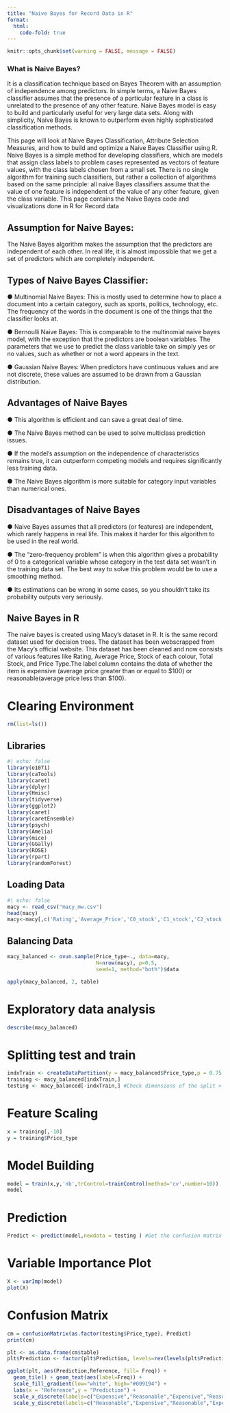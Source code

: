 ```yaml
---
title: "Naive Bayes for Record Data in R"
format: 
  html:
    code-fold: true
---
```


```r
knitr::opts_chunk$set(warning = FALSE, message = FALSE) 
```


### **What is Naive Bayes?**

It is a classification technique based on Bayes Theorem with an assumption of independence among predictors. In simple terms, a Naive Bayes classifier assumes that the presence of a particular feature in a class is unrelated to the presence of any other feature. Naive Bayes model is easy to build and particularly useful for very large data sets. Along with simplicity, Naive Bayes is known to outperform even highly sophisticated classification methods.

This page will look at Naive Bayes Classification, Attribute Selection Measures, and how to build and optimize a Naive Bayes Classifier using R. Naive Bayes is a simple method for developing classifiers, which are models that assign class labels to problem cases represented as vectors of feature values, with the class labels chosen from a small set. There is no single algorithm for training such classifiers, but rather a collection of algorithms based on the same principle: all naive Bayes classifiers assume that the value of one feature is independent of the value of any other feature, given the class variable. This page contains the Naive Bayes code and visualizations done in R for Record data

## Assumption for Naive Bayes:
The Naive Bayes algorithm makes the assumption that the predictors are independent of each other. In real life, it is almost impossible that we get a set of predictors which are completely independent.

## Types of Naive Bayes Classifier:
● Multinomial Naive Bayes:
This is mostly used to determine how to place a document into a certain category, such as sports, politics, technology, etc. The frequency of the words in the document is one of the things that the classifier looks at.

● Bernoulli Naive Bayes:
This is comparable to the multinomial naive bayes model, with the exception that the predictors are boolean variables. The parameters that we use to predict the class variable take on simply yes or no values, such as whether or not a word appears in the text.

● Gaussian Naive Bayes:
When predictors have continuous values and are not discrete, these values are assumed to be drawn from a Gaussian distribution.

## Advantages of Naive Bayes
● This algorithm is efficient and can save a great deal of time.

● The Naive Bayes method can be used to solve multiclass prediction issues.

● If the model's assumption on the independence of characteristics remains true, it can outperform competing models and requires significantly less training data.

● The Naive Bayes algorithm is more suitable for category input variables than numerical ones.

## Disadvantages of Naive Bayes
● Naive Bayes assumes that all predictors (or features) are independent, which rarely happens in real life. This makes it harder for this algorithm to be used in the real world.

● The "zero-frequency problem" is when this algorithm gives a probability of 0 to a categorical variable whose category in the test data set wasn't in the training data set. The best way to solve this problem would be to use a smoothing method.

● Its estimations can be wrong in some cases, so you shouldn’t take its probability outputs very seriously.


## **Naive Bayes in R**

The naive bayes is created using Macy's dataset in R. It is the same record dataset used for decision trees. The dataset has been webscrapped from the Macy's official website. This dataset has been cleaned and now consists of various features like Rating, Average Price, Stock of each colour, Total Stock, and Price Type.The label column contains the data of whether the item is expensive (average price greater than or equal to \$100) or reasonable(average price less than \$100).

# Clearing Environment

```r
rm(list=ls())
```

## Libraries

```r
#| echo: false
library(e1071)
library(caTools)
library(caret)
library(dplyr)
library(Hmisc)
library(tidyverse)
library(ggplot2)
library(caret)
library(caretEnsemble)
library(psych)
library(Amelia)
library(mice)
library(GGally)
library(ROSE)
library(rpart)
library(randomForest)
```

## Loading Data

```r
#| echo: false
macy <- read_csv("macy_mw.csv")
head(macy)
macy<-macy[,c('Rating','Average_Price','C0_stock','C1_stock','C2_stock','C3_stock','C4_stock','C5_stock','Total_stock','Price_type')]
```
## Balancing Data
```r
macy_balanced <- ovun.sample(Price_type~., data=macy,
                             N=nrow(macy), p=0.5,
                             seed=1, method="both")$data

apply(macy_balanced, 2, table)
```

# Exploratory data analysis
```r
describe(macy_balanced)
```

# Splitting test and train
```r
indxTrain <- createDataPartition(y = macy_balanced$Price_type,p = 0.75,list = FALSE)
training <- macy_balanced[indxTrain,]
testing <- macy_balanced[-indxTrain,] #Check dimensions of the split > pro
```

# Feature Scaling
```r
x = training[,-10]
y = training$Price_type
```


# Model Building
```r
model = train(x,y,'nb',trControl=trainControl(method='cv',number=10))
model
```

# Prediction
```r
Predict <- predict(model,newdata = testing ) #Get the confusion matrix to see accuracy value and other parameter values > 
```

# Variable Importance Plot
```r
X <- varImp(model)
plot(X)
```

# Confusion Matrix 
```r
cm = confusionMatrix(as.factor(testing$Price_type), Predict)
print(cm)

plt <- as.data.frame(cm$table)
plt$Prediction <- factor(plt$Prediction, levels=rev(levels(plt$Prediction)))

ggplot(plt, aes(Prediction,Reference, fill= Freq)) +
  geom_tile() + geom_text(aes(label=Freq)) +
  scale_fill_gradient(low="white", high="#009194") +
  labs(x = "Reference",y = "Prediction") +
  scale_x_discrete(labels=c("Expensive","Reasonable","Expensive","Reasonable")) +
  scale_y_discrete(labels=c("Reasonable","Expensive","Reasonable","Expensive"))

```
